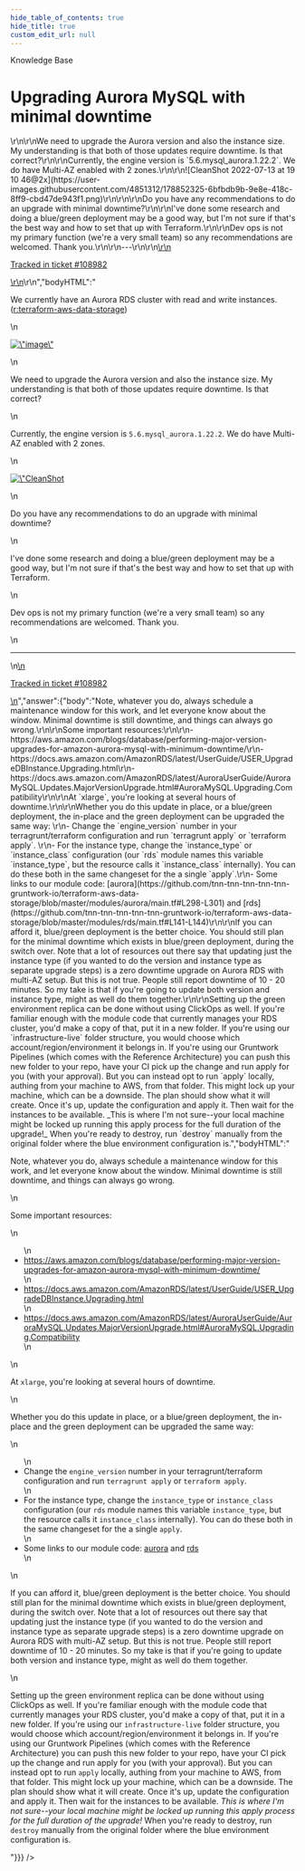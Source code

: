 ```yaml
---
hide_table_of_contents: true
hide_title: true
custom_edit_url: null
---
```



<head>
  <link rel="canonical" href="https://github.com/tnn-tnn-tnn-tnn-tnn-gruntwork-io/knowledge-base/discussions/502" />
</head>

<CenterLayout>
<span className="searchCategory">Knowledge Base</span>
<h1>Upgrading Aurora MySQL with minimal downtime</h1>
<GitHub discussion={{"id":"D_kwDOF8slf84AQFAQ","number":502,"author":{"login":"erictompkins"},"title":"Upgrading Aurora MySQL with minimal downtime","body":"\r\nWe currently have an Aurora RDS cluster with read and write instances. ([r:terraform-aws-data-storage](https://github.com/tnn-tnn-tnn-tnn-tnn-gruntwork-io/terraform-aws-data-storage))\r\n\r\n<img width=\"983\" alt=\"image\" src=\"https://user-images.githubusercontent.com/4851312/178852113-6bd99370-dc0f-4b95-b07f-1e0fac4cff21.png\">\r\n\r\nWe need to upgrade the Aurora version and also the instance size. My understanding is that both of those updates require downtime. Is that correct?\r\n\r\nCurrently, the engine version is `5.6.mysql_aurora.1.22.2`.  We do have Multi-AZ enabled with 2 zones.\r\n\r\n![CleanShot 2022-07-13 at 19 10 46@2x](https://user-images.githubusercontent.com/4851312/178852325-6bfbdb9b-9e8e-418c-8ff9-cbd47de943f1.png)\r\n\r\n\r\nDo you have any recommendations to do an upgrade with minimal downtime?\r\n\r\nI've done some research and doing a blue/green deployment may be a good way, but I'm not sure if that's the best way and how to set that up with Terraform.\r\n\r\nDev ops is not my primary function (we're a very small team) so any recommendations are welcomed. Thank you.\r\n\r\n---\r\n\r\n<ins datetime=\"2022-07-13T23:11:49Z\">\r\n  <p><a href=\"https://support.gruntwork.io/hc/requests/108982\">Tracked in ticket #108982</a></p>\r\n</ins>\r\n","bodyHTML":"<p dir=\"auto\">We currently have an Aurora RDS cluster with read and write instances. (<a href=\"https://github.com/tnn-tnn-tnn-tnn-tnn-gruntwork-io/terraform-aws-data-storage\">r:terraform-aws-data-storage</a>)</p>\n<p dir=\"auto\"><a target=\"_blank\" rel=\"noopener noreferrer nofollow\" href=\"https://user-images.githubusercontent.com/4851312/178852113-6bd99370-dc0f-4b95-b07f-1e0fac4cff21.png\"><img width=\"983\" alt=\"image\" src=\"https://user-images.githubusercontent.com/4851312/178852113-6bd99370-dc0f-4b95-b07f-1e0fac4cff21.png\" style=\"max-width: 100%;\"></a></p>\n<p dir=\"auto\">We need to upgrade the Aurora version and also the instance size. My understanding is that both of those updates require downtime. Is that correct?</p>\n<p dir=\"auto\">Currently, the engine version is <code class=\"notranslate\">5.6.mysql_aurora.1.22.2</code>.  We do have Multi-AZ enabled with 2 zones.</p>\n<p dir=\"auto\"><a target=\"_blank\" rel=\"noopener noreferrer nofollow\" href=\"https://user-images.githubusercontent.com/4851312/178852325-6bfbdb9b-9e8e-418c-8ff9-cbd47de943f1.png\"><img src=\"https://user-images.githubusercontent.com/4851312/178852325-6bfbdb9b-9e8e-418c-8ff9-cbd47de943f1.png\" alt=\"CleanShot 2022-07-13 at 19 10 46@2x\" style=\"max-width: 100%;\"></a></p>\n<p dir=\"auto\">Do you have any recommendations to do an upgrade with minimal downtime?</p>\n<p dir=\"auto\">I've done some research and doing a blue/green deployment may be a good way, but I'm not sure if that's the best way and how to set that up with Terraform.</p>\n<p dir=\"auto\">Dev ops is not my primary function (we're a very small team) so any recommendations are welcomed. Thank you.</p>\n<hr>\n<ins datetime=\"2022-07-13T23:11:49Z\">\n  <p dir=\"auto\"><a href=\"https://support.gruntwork.io/hc/requests/108982\" rel=\"nofollow\">Tracked in ticket #108982</a></p>\n</ins>","answer":{"body":"Note, whatever you do, always schedule a maintenance window for this work, and let everyone know about the window. Minimal downtime is still downtime, and things can always go wrong.\r\n\r\nSome important resources:\r\n\r\n- https://aws.amazon.com/blogs/database/performing-major-version-upgrades-for-amazon-aurora-mysql-with-minimum-downtime/\r\n- https://docs.aws.amazon.com/AmazonRDS/latest/UserGuide/USER_UpgradeDBInstance.Upgrading.html\r\n- https://docs.aws.amazon.com/AmazonRDS/latest/AuroraUserGuide/AuroraMySQL.Updates.MajorVersionUpgrade.html#AuroraMySQL.Upgrading.Compatibility\r\n\r\nAt `xlarge`, you're looking at several hours of downtime.\r\n\r\nWhether you do this update in place, or a blue/green deployment, the in-place and the green deployment can be upgraded the same way: \r\n- Change the `engine_version` number in your terragrunt/terraform configuration and run `terragrunt apply` or `terraform apply`. \r\n- For the instance type, change the `instance_type` or `instance_class` configuration (our `rds` module names this variable `instance_type`, but the resource calls it `instance_class` internally). You can do these both in the same changeset for the a single `apply`.\r\n- Some links to our module code: [aurora](https://github.com/tnn-tnn-tnn-tnn-tnn-gruntwork-io/terraform-aws-data-storage/blob/master/modules/aurora/main.tf#L298-L301) and [rds](https://github.com/tnn-tnn-tnn-tnn-tnn-gruntwork-io/terraform-aws-data-storage/blob/master/modules/rds/main.tf#L141-L144)\r\n\r\nIf you can afford it, blue/green deployment is the better choice. You should still plan for the minimal downtime which exists in blue/green deployment, during the switch over. Note that a lot of resources out there say that updating just the instance type (if you wanted to do the version and instance type as separate upgrade steps) is a zero downtime upgrade on Aurora RDS with multi-AZ setup. But this is not true. People still report downtime of 10 - 20 minutes. So my take is that if you're going to update both version and instance type, might as well do them together.\r\n\r\nSetting up the green environment replica can be done without using ClickOps as well. If you're familiar enough with the module code that currently manages your RDS cluster, you'd make a copy of that, put it in a new folder. If you're using our `infrastructure-live` folder structure, you would choose which account/region/environment it belongs in. If you're using our Gruntwork Pipelines (which comes with the Reference Architecture) you can push this new folder to your repo, have your CI pick up the change and run apply for you (with your approval). But you can instead opt to run `apply` locally, authing from your machine to AWS, from that folder. This might lock up your machine, which can be a downside. The plan should show what it will create. Once it's up, update the configuration and apply it. Then wait for the instances to be available. _This is where I'm not sure--your local machine might be locked up running this apply process for the full duration of the upgrade!_ When you're ready to destroy, run `destroy` manually from the original folder where the blue environment configuration is.","bodyHTML":"<p dir=\"auto\">Note, whatever you do, always schedule a maintenance window for this work, and let everyone know about the window. Minimal downtime is still downtime, and things can always go wrong.</p>\n<p dir=\"auto\">Some important resources:</p>\n<ul dir=\"auto\">\n<li><a href=\"https://aws.amazon.com/blogs/database/performing-major-version-upgrades-for-amazon-aurora-mysql-with-minimum-downtime/\" rel=\"nofollow\">https://aws.amazon.com/blogs/database/performing-major-version-upgrades-for-amazon-aurora-mysql-with-minimum-downtime/</a></li>\n<li><a href=\"https://docs.aws.amazon.com/AmazonRDS/latest/UserGuide/USER_UpgradeDBInstance.Upgrading.html\" rel=\"nofollow\">https://docs.aws.amazon.com/AmazonRDS/latest/UserGuide/USER_UpgradeDBInstance.Upgrading.html</a></li>\n<li><a href=\"https://docs.aws.amazon.com/AmazonRDS/latest/AuroraUserGuide/AuroraMySQL.Updates.MajorVersionUpgrade.html#AuroraMySQL.Upgrading.Compatibility\" rel=\"nofollow\">https://docs.aws.amazon.com/AmazonRDS/latest/AuroraUserGuide/AuroraMySQL.Updates.MajorVersionUpgrade.html#AuroraMySQL.Upgrading.Compatibility</a></li>\n</ul>\n<p dir=\"auto\">At <code class=\"notranslate\">xlarge</code>, you're looking at several hours of downtime.</p>\n<p dir=\"auto\">Whether you do this update in place, or a blue/green deployment, the in-place and the green deployment can be upgraded the same way:</p>\n<ul dir=\"auto\">\n<li>Change the <code class=\"notranslate\">engine_version</code> number in your terragrunt/terraform configuration and run <code class=\"notranslate\">terragrunt apply</code> or <code class=\"notranslate\">terraform apply</code>.</li>\n<li>For the instance type, change the <code class=\"notranslate\">instance_type</code> or <code class=\"notranslate\">instance_class</code> configuration (our <code class=\"notranslate\">rds</code> module names this variable <code class=\"notranslate\">instance_type</code>, but the resource calls it <code class=\"notranslate\">instance_class</code> internally). You can do these both in the same changeset for the a single <code class=\"notranslate\">apply</code>.</li>\n<li>Some links to our module code: <a href=\"https://github.com/tnn-tnn-tnn-tnn-tnn-gruntwork-io/terraform-aws-data-storage/blob/master/modules/aurora/main.tf#L298-L301\">aurora</a> and <a href=\"https://github.com/tnn-tnn-tnn-tnn-tnn-gruntwork-io/terraform-aws-data-storage/blob/master/modules/rds/main.tf#L141-L144\">rds</a></li>\n</ul>\n<p dir=\"auto\">If you can afford it, blue/green deployment is the better choice. You should still plan for the minimal downtime which exists in blue/green deployment, during the switch over. Note that a lot of resources out there say that updating just the instance type (if you wanted to do the version and instance type as separate upgrade steps) is a zero downtime upgrade on Aurora RDS with multi-AZ setup. But this is not true. People still report downtime of 10 - 20 minutes. So my take is that if you're going to update both version and instance type, might as well do them together.</p>\n<p dir=\"auto\">Setting up the green environment replica can be done without using ClickOps as well. If you're familiar enough with the module code that currently manages your RDS cluster, you'd make a copy of that, put it in a new folder. If you're using our <code class=\"notranslate\">infrastructure-live</code> folder structure, you would choose which account/region/environment it belongs in. If you're using our Gruntwork Pipelines (which comes with the Reference Architecture) you can push this new folder to your repo, have your CI pick up the change and run apply for you (with your approval). But you can instead opt to run <code class=\"notranslate\">apply</code> locally, authing from your machine to AWS, from that folder. This might lock up your machine, which can be a downside. The plan should show what it will create. Once it's up, update the configuration and apply it. Then wait for the instances to be available. <em>This is where I'm not sure--your local machine might be locked up running this apply process for the full duration of the upgrade!</em> When you're ready to destroy, run <code class=\"notranslate\">destroy</code> manually from the original folder where the blue environment configuration is.</p>"}}} />

</CenterLayout>
  

<!-- ##DOCS-SOURCER-START
{
  "sourcePlugin": "github-discussions",
  "hash": "1f0dc08b492814ef3ab92fff5f9c55de"
}
##DOCS-SOURCER-END -->
